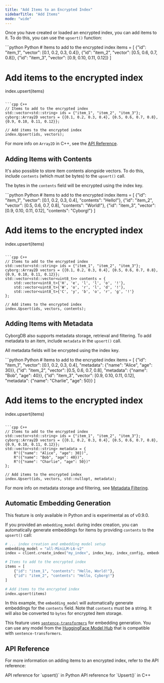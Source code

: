 ```yaml
---
title: "Add Items to an Encrypted Index"
sidebarTitle: "Add Items"
mode: "wide"
---
```


Once you have created or loaded an encrypted index, you can add items to it. To do this, you can use the `upsert()` function:

<CodeGroup>
```python Python
# Items to add to the encrypted index
items = [
    {"id": "item_1", "vector": [0.1, 0.2, 0.3, 0.4]},
    {"id": "item_2", "vector": [0.5, 0.6, 0.7, 0.8]},
    {"id": "item_3", "vector": [0.9, 0.10, 0.11, 0.12]}
]

# Add items to the encrypted index
index.upsert(items)
```

```cpp C++
// Items to add to the encrypted index
std::vector<std::string> ids = {"item_1", "item_2", "item_3"};
cyborg::Array2D vectors = {{0.1, 0.2, 0.3, 0.4}, {0.5, 0.6, 0.7, 0.8}, {0.9, 0.10, 0.11, 0.12}};

// Add items to the encrypted index
index.Upsert(ids, vectors);
```
</CodeGroup>

For more info on `Array2D` in C++, see the [API Reference](../../api-reference/cpp/types#array2d).

## Adding Items with Contents

It's also possible to store item contents alongside vectors. To do this, include `contents` (which must be bytes) to the `upsert()` call. 

The bytes in the `contents` field will be encrypted using the index key.

<CodeGroup>
```python Python
# Items to add to the encrypted index
items = [
    {"id": "item_1", "vector": [0.1, 0.2, 0.3, 0.4], "contents": "Hello!"},
    {"id": "item_2", "vector": [0.5, 0.6, 0.7, 0.8], "contents": "World!"},
    {"id": "item_3", "vector": [0.9, 0.10, 0.11, 0.12], "contents": "Cyborg!"}
]

# Add items to the encrypted index
index.upsert(items)
```

```cpp C++
// Items to add to the encrypted index
std::vector<std::string> ids = {"item_1", "item_2", "item_3"};
cyborg::Array2D vectors = {{0.1, 0.2, 0.3, 0.4}, {0.5, 0.6, 0.7, 0.8}, {0.9, 0.10, 0.11, 0.12}};
std::vector<std::vector<uint8_t>> contents = {
    std::vector<uint8_t>{'H', 'e', 'l', 'l', 'o', '!'},
    std::vector<uint8_t>{'W', 'o', 'r', 'l', 'd', '!'},
    std::vector<uint8_t>{'C', 'y', 'b', 'o', 'r', 'g', '!'}
};

// Add items to the encrypted index
index.Upsert(ids, vectors, contents);
```
</CodeGroup>

## Adding Items with Metadata

CyborgDB also supports metadata storage, retrieval and filtering. To add metadata to an item, include `metadata` in the `upsert()` call.

All metadata fields will be encrypted using the index key.

<CodeGroup>
```python Python
# Items to add to the encrypted index
items = [
    {"id": "item_1", "vector": [0.1, 0.2, 0.3, 0.4], "metadata": {"name": "Alice", "age": 30}},
    {"id": "item_2", "vector": [0.5, 0.6, 0.7, 0.8], "metadata": {"name": "Bob", "age": 40}},
    {"id": "item_3", "vector": [0.9, 0.10, 0.11, 0.12], "metadata": {"name": "Charlie", "age": 50}}
]

# Add items to the encrypted index
index.upsert(items)
```

```cpp C++
// Items to add to the encrypted index
std::vector<std::string> ids = {"item_1", "item_2", "item_3"};
cyborg::Array2D vectors = {{0.1, 0.2, 0.3, 0.4}, {0.5, 0.6, 0.7, 0.8}, {0.9, 0.10, 0.11, 0.12}};
std::vector<std::string> metadata = {
    R"({"name": "Alice", "age": 30})",
    R"({"name": "Bob", "age": 40})",
    R"({"name": "Charlie", "age": 50})"
};

// Add items to the encrypted index
index.Upsert(ids, vectors, std::nullopt, metadata);
```
</CodeGroup>

For more info on metadata storage and filtering, see [Metadata Filtering](./metadata-filtering).

## Automatic Embedding Generation

<Note>This feature is only available in Python and is experimental as of v0.9.0.</Note>

If you provided an `embedding_model` during index creation, you can automatically generate embeddings for items by providing `contents` to the `upsert()` call:

```python Python
# ... index creation and embedding model setup
embedding_model = "all-MiniLM-L6-v2"
index = client.create_index("my_index", index_key, index_config, embedding_model)

# Items to add to the encrypted index
items = [
    {"id": "item_1", "contents": "Hello, World!"},
    {"id": "item_2", "contents": "Hello, Cyborg!"}
]

# Add items to the encrypted index
index.upsert(items)
```

In this example, the `embedding_model` will automatically generate embeddings for the `contents` field. Note that `contents` must be a string. It will also be converted to `bytes` for encrypted item storage.

This feature uses [`sentence-transformers`](https://www.sbert.net/) for embedding generation. You can use any model from the [HuggingFace Model Hub](https://huggingface.co/models) that is compatible with `sentence-transformers`.

## API Reference

For more information on adding items to an encrypted index, refer to the API reference:

<CardGroup cols={2}>
    <Card title="Python API Reference" href="../../api-reference/python/encrypted-index/upsert" icon="python">
        API reference for `upsert()` in Python
    </Card>
    <Card title="C++ API Reference" href="../../api-reference/cpp/encrypted-index/upsert" icon="brackets-curly">
        API reference for `Upsert()` in C++
    </Card>
</CardGroup>